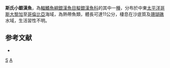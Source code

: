 {{Speciesbox 
| status = LC
| status_system = IUCN3.1
| taxon = Atherinella starksi
| authority =  [[Meek|Meek]] & [[Hildebrand|Hildebrand]], 1923
| synonyms = *''Menidia starksi '', Meek & Hildebrand, 1923 
*''Coleotropis starksi'', Meek & Hildebrand, 1923 
}}
'''斯氏小銀漢魚'''，為[[輻鰭魚綱|輻鰭魚綱]][[銀漢魚目|銀漢魚目]][[擬銀漢魚科|擬銀漢魚科]]的其中一[[種|種]]，分布於中東[[太平洋|太平洋]][[哥斯大黎加|哥斯大黎加]]至[[哥倫比亞|哥倫比亞]]海域，為熱帶魚類，體長可達11公分，棲息在沙底質及[[珊瑚礁|珊瑚礁]]水域，生活習性不明。

==参考文献==
*{{FishBase_species|genus=Atherinella|species=starksi|year=2016|month=3}}

{{Taxonbar|from=Q3246350}}

[[Category:小銀漢魚屬|S]]
[[Category:1923年描述的鱼类|A]]